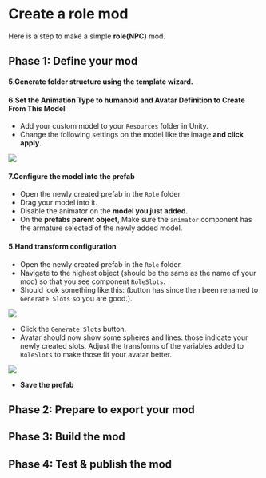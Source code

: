
# Create a role mod

Here is a step to make a simple **role(NPC)** mod.

## Phase 1: Define your mod

<ModTutorialFragmentStepOpenUnity />

#### 5.Generate folder structure using the template wizard.

<ModTutorialFragmentStepTemplateWizard modType="Role" />

#### 6.Set the Animation Type to humanoid and Avatar Definition to Create From This Model

* Add your custom model to your `Resources` folder in Unity.
* Change the following settings on the model like the image **and click apply**.

![](4.create-a-role-mod/model.png)

#### 7.Configure the model into the prefab

* Open the newly created prefab in the `Role` folder.
* Drag your model into it.
* Disable the animator on the **model you just added**.
* On the **prefabs parent object**, Make sure the `animator` component has the armature selected of the newly added model.

#### 5.Hand transform configuration

* Open the newly created prefab in the `Role` folder.
* Navigate to the highest object (should be the same as the name of your mod) so that you see component `RoleSlots`.
* Should look something like this: (button has since then been renamed to `Generate Slots` so you are good.).

![](4.create-a-role-mod/role-slots.png)

* Click the `Generate Slots` button.
* Avatar should now show some spheres and lines. those indicate your newly created slots. Adjust the transforms of the variables added to `RoleSlots` to make those fit your avatar better.

![](4.create-a-role-mod/generated-slots.png)

* **Save the prefab**

## Phase 2: Prepare to export your mod

<ModTutorialFragmentStepCreateIcon modType="Role" />

## Phase 3: Build the mod

<ModTutorialFragmentPhaseBuild />

## Phase 4: Test & publish the mod

<ModTutorialFragmentPhaseTest />